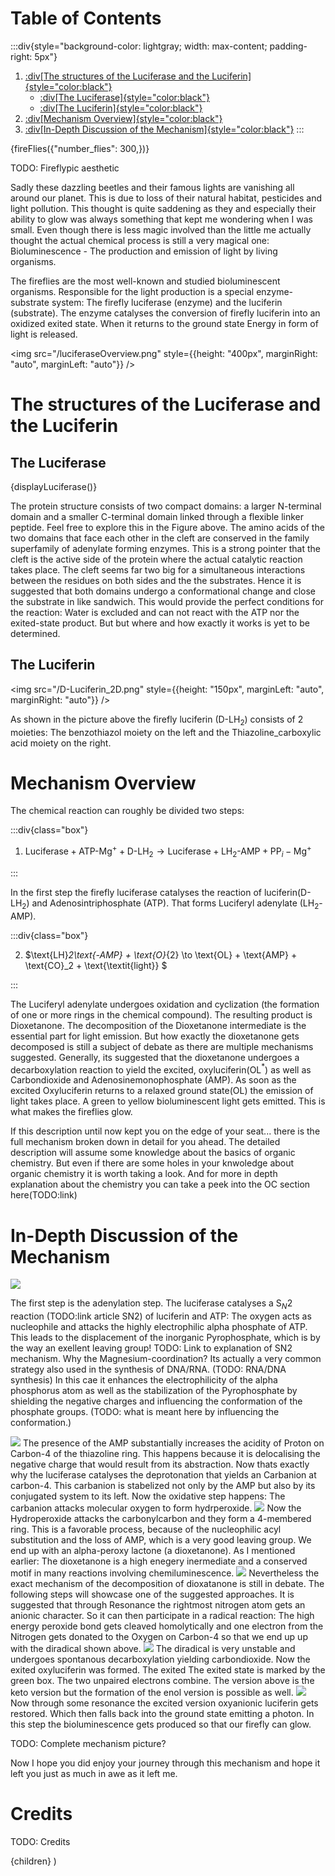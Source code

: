 # Table of Contents
:::div{style="background-color: lightgray; width: max-content; padding-right: 5px"}
1. [:div[The structures of the Luciferase and the Luciferin]{style="color:black"}](#structure)
    * [:div[The Luciferase]{style="color:black"}](#luciferase)
    * [:div[The Luciferin]{style="color:black"}](#luciferin)
2. [:div[Mechanism Overview]{style="color:black"}](#mechanism_overview)
3. [:div[In-Depth Discussion of the Mechanism]{style="color:black"}](#mechanism_in_depth)
:::


{fireFlies({"number_flies": 300,})}

TODO: Fireflypic aesthetic

Sadly these dazzling beetles and their famous lights are vanishing all around our planet.
This is due to loss of their natural habitat, pesticides and light pollution. This thought is quite saddening as they and especially their ability to glow was always something that kept me wondering when I was small.
Even though there is less magic involved than the little me actually thought the actual chemical process is still a very magical one:
Bioluminescence - The production and emission of light by living organisms.

The fireflies are the most well-known and studied bioluminescent organisms. Responsible for the light production is a special enzyme-substrate system: The firefly luciferase (enzyme) and the luciferin (substrate).
The enzyme catalyses the conversion of firefly luciferin into an oxidized exited state. When it returns to the ground state Energy in form of light is released.

<img src="/luciferaseOverview.png" style={{height: "400px", marginRight: "auto", marginLeft: "auto"}} />

# The structures of the Luciferase and the Luciferin<a name="structure"></a>

## The Luciferase<a name="luciferase"></a>

<div
  id="container-01"
  className={"mol-container"}
  style={{
    width: "100%",
    height: "400px",
    position: "relative",
  }}
></div>


{displayLuciferase()}

The protein structure consists of two compact domains: a larger N-terminal domain and a smaller C-terminal domain linked through a flexible linker peptide. Feel free to explore this in the Figure above.
The amino acids of the two domains that face each other in the cleft are conserved in the family superfamily of adenylate forming enzymes.
This is a strong pointer that the cleft is the active side of the protein where the actual catalytic reaction takes place. The cleft seems far two big for a simultaneous interactions between the residues on both sides and the the substrates.
Hence it is suggested that both domains undergo a conformational change and close the substrate in like sandwich.
This would provide the perfect conditions for the reaction: Water is excluded and can not react with the ATP nor the exited-state product.
But but where and how exactly it works is yet to be determined.

## The Luciferin<a name="luciferin"></a>

<img src="/D-Luciferin_2D.png" style={{height: "150px", marginLeft: "auto", marginRight: "auto"}} />



As shown in the picture above the firefly luciferin (D-LH$_2$) consists of 2 moieties: The benzothiazol moiety on the left and the Thiazoline_carboxylic acid moiety on the right.

# Mechanism Overview<a name="mechanism_overview"></a>

The chemical reaction can roughly be divided two steps:

:::div{class="box"}

1. $\text{Luciferase} + \text{ATP-Mg}^+ + \text{D-LH}_2 \to \text{Luciferase} + \text{LH}_2\text{-AMP} + \text{PP}_i-\text{Mg}^+$

:::

In the first step the firefly luciferase catalyses the reaction of luciferin(D-LH$_2$) and Adenosintriphosphate (ATP). That forms Luciferyl adenylate (LH$_2$-AMP).

:::div{class="box"}

2. $\text{LH}_2\text{-AMP} + \text{O}_{2} \to \text{OL} + \text{AMP} + \text{CO}_2 + \text{\textit{light}} $

:::

The Luciferyl adenylate undergoes oxidation and cyclization (the formation of one or more rings in the chemical compound). The resulting product is Dioxetanone. The decomposition of the Dioxetanone intermediate is the essential part for light emission.
But how exactly the dioxetanone gets decomposed is still a subject of debate as there are multiple mechanisms suggested. Generally, its suggested
that the dioxetanone undergoes a decarboxylation reaction to yield the excited, oxyluciferin(OL$^*$) as well as Carbondioxide and Adenosinemonophosphate (AMP).
As soon as the excited Oxyluciferin returns to a relaxed ground state(OL) the emission of light takes place.
A green to yellow bioluminescent light gets emitted. This is what makes the fireflies glow.

If this description until now kept you on the edge of your seat... there is the full mechanism broken down in detail for you ahead. 
The detailed description will assume some knowledge about the basics of organic chemistry. But even if there are some holes in your knwoledge about organic chemistry it is worth taking a look.
And for more in depth explanation about the chemistry you can take a peek into the OC section here(TODO:link)

# In-Depth Discussion of the Mechanism<a name="mechanism_in_depth"></a>

<img src="/reaction1.png" />

The first step is the adenylation step. The luciferase catalyses a S$_N$2 reaction (TODO:link article SN2) of luciferin and ATP: The oxygen acts as nucleophile and 
attacks the highly electrophilic alpha phosphate of ATP. This leads to the displacement of the inorganic Pyrophosphate, which is by the way an exellent leaving group!
TODO: Link to explanation of SN2 mechanism.
Why the Magnesium-coordination?
Its actually a very common strategy also used in the synthesis of DNA/RNA. (TODO: RNA/DNA synthesis)
In this cae it enhances the electrophilicity of the alpha phosphorus atom as well as the stabilization of the Pyrophosphate by shielding the negative charges and
influencing the conformation of the phosphate groups. (TODO: what is meant here by influencing the conformation.)

<img src="/reaction2.png" />
The presence of the AMP substantially increases the acidity of Proton on Carbon-4 of the thiazoline ring. 
This happens because it is delocalising the negative charge that would result from its abstraction.
Now thats exactly why the luciferase catalyses the deprotonation that yields an Carbanion at carbon-4. This carbanion is stabelized not only by the AMP but also by
its conjugated system to its left.
Now the oxidative step happens: The carbanion attacks molecular oxygen to form hydrperoxide. 


<img src="/reaction3.png" />
Now the Hydroperoxide attacks the carbonylcarbon and they form a 4-membered ring. This is a favorable process, because of the nucleophilic acyl substitution and the 
loss of AMP, which is a very good leaving group. We end up with an alpha-peroxy lactone (a dioxetanone). As I mentioned earlier: The dioxetanone is a high enegery inermediate and a conserved motif
in many reactions involving chemiluminescence.

<img src="/reaction4.png" />
Nevertheless the exact mechanism of the decomposition of dioxatanone is still in debate. The following steps will showcase one of the suggested approaches.
It is suggested that through Resonance the rightmost nitrogen atom gets an anionic character. So it can then participate in a radical reaction: 
The high energy peroxide bond gets cleaved homolytically and one electron from the Nitrogen gets donated to the Oxygen on Carbon-4 so that we end up up with the diradical shown above.
   

<img src="/reaction5.png" />
The diradical is very unstable and undergoes spontanous decarboxylation yielding carbondioxide. Now the exited oxyluciferin was formed. The exited The exited state is marked by the green box.
The two unpaired electrons combine. The version above is the keto version but the formation of the enol version is possible as well.

<img src="/reaction6.png" />
Now through some resonance the excited version oxyanionic luciferin gets restored. Which then falls back into the ground state emitting a photon.
In this  step the bioluminescence gets produced so that our firefly can glow.


TODO: Complete mechanism picture?

Now I hope you did enjoy your journey through this mechanism and hope it left you just as much in awe as it left me. 

# Credits 
TODO: Credits 


  <LayoutPostWrapper pageIdx={1} title="Firefly Luciferase" date="2022-08-13">
    {children}
  </LayoutPostWrapper>
)

